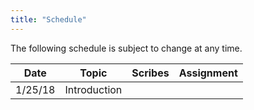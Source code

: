 ```yaml
---
title: "Schedule"
---
```

The following schedule is subject to change at any time.

| **Date** | **Topic**  | **Scribes** |  **Assignment** |
| ---------|------------|-------------|-----------------|
| 1/25/18  | Introduction |||
<!-- | 1/30/18  | Logic and Proofs |J. Charles|| -->
<!-- | 2/1/18   | Regular languages and expressions |K. Santamaria|| -->
<!-- | 2/6/18   | Finite Automata (DFAs and NFAs) |E. Donaher|A1 due| -->
<!-- | 2/8/18   | DFAs, NFAs and Regular Expressions |A. Luna, T. Phan|| -->
<!-- | 2/13/18  | Non-regular languages, pumping lemma |E. Rogers, B. Miller|A2 due| -->
<!-- | 2/15/18  | Turing Machines |E. Muirhead|| -->
<!-- | 2/20/18  | Decidability |F. Sabry, G. Moore|A3 due| -->
<!-- | 2/22/18  | Undecidable problems |D. Ujiji, A. Dawson|| -->
<!-- | 2/27/18  | Enumerability |E. Jordan, L. Wang|A4 due| -->
<!-- | 3/1/18   | More on enumerators |H. Cao, A. Mu|| -->
<!-- | 3/6/18   | Mapping reducibility |Y. Tang, H. Zhang || -->
<!-- | 3/8/18   | Self-reference and the Recursion Theorem |M. Wegbreit, S. Alicea| Midterm 1 Due | -->
<!-- | 3/13/18  | SPRING || -->
<!-- | 3/15/18  | BREAK || -->
<!-- | 3/20/18  | Computational complexity |Z. Cai, J. Li|| -->
<!-- | 3/22/18  | Pseudorandom generators and one-way functions |J. Chen, Q. Ji|| -->
<!-- | 3/27/18  | Application: public-key cryptography |R. Vushe, A. Dem|A5 due| -->
<!-- | 3/29/18  | More complexity theory |D. Cao, J. Kim|| -->
<!-- | 4/3/18   | Probabilistic TMs |E. Chang, K. Fares|A6 due| -->
<!-- | 4/5/18   | Trapdoor one-way functions |F. He, M. Kulke|| -->
<!-- | 4/10/18  | Zero-knowledge proofs |Y. Hua, N. Nawaz|A7 due| -->
<!-- | 4/12/18  | Application: PAC learning |H. Hanif, C. He|| -->
<!-- | 4/17/18  | Introduction to quantum computing |M. Jaiteh, B. Martin|| -->
<!-- | 4/19/18  | Quantum algorithms |G. Xu| Midterm 2 due | -->
<!-- | 4/24/18  | Student Presentations |C. Crandall, A. Meredith|| -->
<!-- | 4/26/18  | Student Presentations |E. Moseley, F. Kim|| -->
<!-- | 5/1/18   | Student Presentations |M. Ngo|A8 due| -->
<!-- | 5/3/18   | Student Presentations |A. Gautam|| -->
